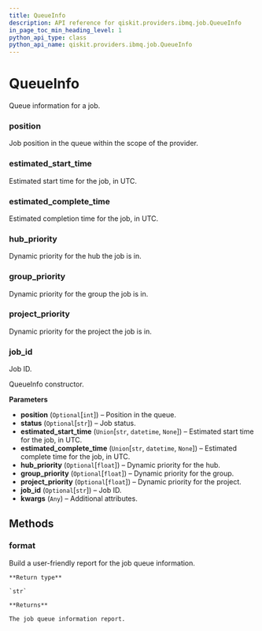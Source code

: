 ```yaml
---
title: QueueInfo
description: API reference for qiskit.providers.ibmq.job.QueueInfo
in_page_toc_min_heading_level: 1
python_api_type: class
python_api_name: qiskit.providers.ibmq.job.QueueInfo
---
```


# QueueInfo

<Class id="qiskit.providers.ibmq.job.QueueInfo" github="https://github.com/qiskit/qiskit-ibmq-provider/tree/stable/0.7/qiskit/providers/ibmq/job/queueinfo.py" signature="QueueInfo(position=None, status=None, estimated_start_time=None, estimated_complete_time=None, hub_priority=None, group_priority=None, project_priority=None, job_id=None, **kwargs)">
  Queue information for a job.

  ### position

  <Attribute id="qiskit.providers.ibmq.job.QueueInfo.position" name="position">
    Job position in the queue within the scope of the provider.
  </Attribute>

  ### estimated\_start\_time

  <Attribute id="qiskit.providers.ibmq.job.QueueInfo.estimated_start_time" name="estimated_start_time">
    Estimated start time for the job, in UTC.
  </Attribute>

  ### estimated\_complete\_time

  <Attribute id="qiskit.providers.ibmq.job.QueueInfo.estimated_complete_time" name="estimated_complete_time">
    Estimated completion time for the job, in UTC.
  </Attribute>

  ### hub\_priority

  <Attribute id="qiskit.providers.ibmq.job.QueueInfo.hub_priority" name="hub_priority">
    Dynamic priority for the hub the job is in.
  </Attribute>

  ### group\_priority

  <Attribute id="qiskit.providers.ibmq.job.QueueInfo.group_priority" name="group_priority">
    Dynamic priority for the group the job is in.
  </Attribute>

  ### project\_priority

  <Attribute id="qiskit.providers.ibmq.job.QueueInfo.project_priority" name="project_priority">
    Dynamic priority for the project the job is in.
  </Attribute>

  ### job\_id

  <Attribute id="qiskit.providers.ibmq.job.QueueInfo.job_id" name="job_id">
    Job ID.
  </Attribute>

  QueueInfo constructor.

  **Parameters**

  *   **position** (`Optional`\[`int`]) – Position in the queue.
  *   **status** (`Optional`\[`str`]) – Job status.
  *   **estimated\_start\_time** (`Union`\[`str`, `datetime`, `None`]) – Estimated start time for the job, in UTC.
  *   **estimated\_complete\_time** (`Union`\[`str`, `datetime`, `None`]) – Estimated complete time for the job, in UTC.
  *   **hub\_priority** (`Optional`\[`float`]) – Dynamic priority for the hub.
  *   **group\_priority** (`Optional`\[`float`]) – Dynamic priority for the group.
  *   **project\_priority** (`Optional`\[`float`]) – Dynamic priority for the project.
  *   **job\_id** (`Optional`\[`str`]) – Job ID.
  *   **kwargs** (`Any`) – Additional attributes.

  ## Methods

  ### format

  <Function id="qiskit.providers.ibmq.job.QueueInfo.format" name="format" signature="QueueInfo.format()">
    Build a user-friendly report for the job queue information.

    **Return type**

    `str`

    **Returns**

    The job queue information report.
  </Function>
</Class>

